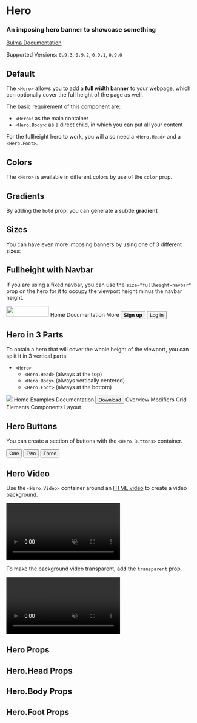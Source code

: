 


<Meta title="Layout/Hero" component={Hero} />

# Hero

### An imposing **hero banner** to showcase something

[Bulma Documentation](https://bulma.io/documentation/layout/hero/)

Supported Versions: `0.9.3`, `0.9.2`, `0.9.1`, `0.9.0`

## Default

The `<Hero>` allows you to add a **full width banner** to your webpage, which can optionally cover the full height of the page as well.

The basic requirement of this component are:

- `<Hero>`: as the main container
- `<Hero.Body>`: as a direct child, in which you can put all your content

For the fullheight hero to work, you will also need a `<Hero.Head>` and a `<Hero.Foot>`.

<Canvas>
  <Story name="Default">
    <Hero>
      <Hero.Body>
        <Container>
          <Title>Hero title</Title>
          <Title subtitle>Hero subtitle</Title>
        </Container>
      </Hero.Body>
    </Hero>
  </Story>
</Canvas>

## Colors

The `<Hero>` is available in different colors by use of the `color` prop.

<Canvas>
  <Story name="Colors">
    <React.Fragment>
      <Hero color="primary">
        <Hero.Body>
          <Container>
            <Title>Primary Hero</Title>
            <Title subtitle>Hero subtitle</Title>
          </Container>
        </Hero.Body>
      </Hero>
      <Hero color="link">
        <Hero.Body>
          <Container>
            <Title>Link Hero</Title>
            <Title subtitle>Hero subtitle</Title>
          </Container>
        </Hero.Body>
      </Hero>
      <Hero color="info">
        <Hero.Body>
          <Container>
            <Title>Info Hero</Title>
            <Title subtitle>Hero subtitle</Title>
          </Container>
        </Hero.Body>
      </Hero>
      <Hero color="success">
        <Hero.Body>
          <Container>
            <Title>Success Hero</Title>
            <Title subtitle>Hero subtitle</Title>
          </Container>
        </Hero.Body>
      </Hero>
      <Hero color="warning">
        <Hero.Body>
          <Container>
            <Title>Warning Hero</Title>
            <Title subtitle>Hero subtitle</Title>
          </Container>
        </Hero.Body>
      </Hero>
      <Hero color="danger">
        <Hero.Body>
          <Container>
            <Title>Danger Hero</Title>
            <Title subtitle>Hero subtitle</Title>
          </Container>
        </Hero.Body>
      </Hero>
      <Hero color="white">
        <Hero.Body>
          <Container>
            <Title>White Hero</Title>
            <Title subtitle>Hero subtitle</Title>
          </Container>
        </Hero.Body>
      </Hero>
      <Hero color="black">
        <Hero.Body>
          <Container>
            <Title>Black Hero</Title>
            <Title subtitle>Hero subtitle</Title>
          </Container>
        </Hero.Body>
      </Hero>
      <Hero color="light">
        <Hero.Body>
          <Container>
            <Title>Light Hero</Title>
            <Title subtitle>Hero subtitle</Title>
          </Container>
        </Hero.Body>
      </Hero>
      <Hero color="dark">
        <Hero.Body>
          <Container>
            <Title>Dark Hero</Title>
            <Title subtitle>Hero subtitle</Title>
          </Container>
        </Hero.Body>
      </Hero>
    </React.Fragment>
  </Story>
</Canvas>

## Gradients

By adding the `bold` prop, you can generate a subtle **gradient**

<Canvas>
  <Story name="Bold Colors">
    <React.Fragment>
      <Hero color="primary" bold>
        <Hero.Body>
          <Container>
            <Title>Primary Bold Hero</Title>
            <Title subtitle>Hero subtitle</Title>
          </Container>
        </Hero.Body>
      </Hero>
      <Hero color="link" bold>
        <Hero.Body>
          <Container>
            <Title>Link Bold Hero</Title>
            <Title subtitle>Hero subtitle</Title>
          </Container>
        </Hero.Body>
      </Hero>
      <Hero color="info" bold>
        <Hero.Body>
          <Container>
            <Title>Info Bold Hero</Title>
            <Title subtitle>Hero subtitle</Title>
          </Container>
        </Hero.Body>
      </Hero>
      <Hero color="success" bold>
        <Hero.Body>
          <Container>
            <Title>Success Bold Hero</Title>
            <Title subtitle>Hero subtitle</Title>
          </Container>
        </Hero.Body>
      </Hero>
      <Hero color="warning" bold>
        <Hero.Body>
          <Container>
            <Title>Warning Bold Hero</Title>
            <Title subtitle>Hero subtitle</Title>
          </Container>
        </Hero.Body>
      </Hero>
      <Hero color="danger" bold>
        <Hero.Body>
          <Container>
            <Title>Danger Bold Hero</Title>
            <Title subtitle>Hero subtitle</Title>
          </Container>
        </Hero.Body>
      </Hero>
      <Hero color="white" bold>
        <Hero.Body>
          <Container>
            <Title>White Bold Hero</Title>
            <Title subtitle>Hero subtitle</Title>
          </Container>
        </Hero.Body>
      </Hero>
      <Hero color="black" bold>
        <Hero.Body>
          <Container>
            <Title>Black Bold Hero</Title>
            <Title subtitle>Hero subtitle</Title>
          </Container>
        </Hero.Body>
      </Hero>
      <Hero color="light" bold>
        <Hero.Body>
          <Container>
            <Title>Light Bold Hero</Title>
            <Title subtitle>Hero subtitle</Title>
          </Container>
        </Hero.Body>
      </Hero>
      <Hero color="dark" bold>
        <Hero.Body>
          <Container>
            <Title>Dark Bold Hero</Title>
            <Title subtitle>Hero subtitle</Title>
          </Container>
        </Hero.Body>
      </Hero>
    </React.Fragment>
  </Story>
</Canvas>

## Sizes

You can have even more imposing banners by using one of 3 different sizes:

<Canvas>
  <Story name="Sizes">
    <React.Fragment>
      <Hero size="small" color="light">
        <Hero.Body>
          <Container>
            <Title>Small Hero</Title>
            <Title subtitle>Hero subtitle</Title>
          </Container>
        </Hero.Body>
      </Hero>
      <Hero color="dark">
        <Hero.Body>
          <Container>
            <Title>Default Hero</Title>
            <Title subtitle>Hero subtitle</Title>
          </Container>
        </Hero.Body>
      </Hero>
      <Hero size="medium" color="light">
        <Hero.Body>
          <Container>
            <Title>Medium Hero</Title>
            <Title subtitle>Hero subtitle</Title>
          </Container>
        </Hero.Body>
      </Hero>
      <Hero size="large" color="dark">
        <Hero.Body>
          <Container>
            <Title>Large Hero</Title>
            <Title subtitle>Hero subtitle</Title>
          </Container>
        </Hero.Body>
      </Hero>
      <Hero size="halfheight" color="light">
        <Hero.Body>
          <Container>
            <Title>Halfheight Hero</Title>
            <Title subtitle>Hero subtitle</Title>
          </Container>
        </Hero.Body>
      </Hero>
      <Hero size="fullheight" color="dark">
        <Hero.Body>
          <Container>
            <Title>Fullheight Hero</Title>
            <Title subtitle>Hero subtitle</Title>
          </Container>
        </Hero.Body>
      </Hero>
    </React.Fragment>
  </Story>
</Canvas>

## Fullheight with Navbar

If you are using a fixed navbar, you can use the `size="fullheight-navbar"` prop on the hero for it to occupy the viewport height minus the navbar height.

<Canvas>
  <Story name="Fullheight with navbar">
    <React.Fragment>
      <Navbar color="light">
        <Navbar.Brand>
          <Navbar.Item href="https://bulma.io">
            <img src="https://bulma.io/images/bulma-logo.png" width="112" height="28" />
          </Navbar.Item>
          <Navbar.Burger />
        </Navbar.Brand>
        <Navbar.Menu>
          <Navbar.Start>
            <Navbar.Item component="a">Home</Navbar.Item>
            <Navbar.Item component="a">Documentation</Navbar.Item>
            <Navbar.Item hasDropdown>
              <Navbar.Link>More</Navbar.Link>
            </Navbar.Item>
          </Navbar.Start>
          <Navbar.End>
            <Navbar.Item>
              <Buttons>
                <Button color="primary"><strong>Sign up</strong></Button>
                <Button color="light">Log in</Button>
              </Buttons>
            </Navbar.Item>
          </Navbar.End>
        </Navbar.Menu>
      </Navbar>
      <Hero size="fullheight-navbar" color="dark">
        <Hero.Body>
          <Container>
            <Title>Fullheight Navbar Hero</Title>
            <Title subtitle>Hero subtitle</Title>
          </Container>
        </Hero.Body>
      </Hero>
    </React.Fragment>
  </Story>
</Canvas>

## Hero in 3 Parts

To obtain a hero that will cover the whole height of the viewport, you can split it in 3 vertical parts:

- `<Hero>`
  - `<Hero.Head>` (always at the top)
  - `<Hero.Body>` (always vertically centered)
  - `<Hero.Foot>` (always at the bottom)

<Canvas>
  <Story name="Hero parts">
    <Hero color="success" size="fullheight">
      <Hero.Head>
        <Container>
          <Navbar>
            <Navbar.Brand>
              <Navbar.Item>
                <img src="https://bulma.io/images/bulma-type-white.png" />
              </Navbar.Item>
              <Navbar.Burger />
            </Navbar.Brand>
            <Navbar.Menu>
              <Navbar.End>
                <Navbar.Item component="a" active>Home</Navbar.Item>
                <Navbar.Item component="a">Examples</Navbar.Item>
                <Navbar.Item component="a">Documentation</Navbar.Item>
                <Navbar.Item>
                  <Button color="success" inverted component="a">
                    <Icon>
                      <FontAwesomeIcon icon={faDownload} />
                    </Icon>
                    <span>Download</span>
                  </Button>
                </Navbar.Item>
              </Navbar.End>
            </Navbar.Menu>
          </Navbar>
        </Container>
      </Hero.Head>
      <Hero.Body>
        <Container className="has-text-centered">
          <Title>Hero title</Title>
          <Title subtitle>Hero subtitle</Title>
        </Container>
      </Hero.Body>
      <Hero.Foot>
        <Tabs boxed fullwidth>
          <Container>
            <Tabs.List>
              <Tabs.ListItem active>
                <Tabs.Link>Overview</Tabs.Link>
              </Tabs.ListItem>
              <Tabs.ListItem>
                <Tabs.Link>Modifiers</Tabs.Link>
              </Tabs.ListItem>
              <Tabs.ListItem>
                <Tabs.Link>Grid</Tabs.Link>
              </Tabs.ListItem>
              <Tabs.ListItem>
                <Tabs.Link>Elements</Tabs.Link>
              </Tabs.ListItem>
              <Tabs.ListItem>
                <Tabs.Link>Components</Tabs.Link>
              </Tabs.ListItem>
              <Tabs.ListItem>
                <Tabs.Link>Layout</Tabs.Link>
              </Tabs.ListItem>
            </Tabs.List>
          </Container>
        </Tabs>
      </Hero.Foot>
    </Hero>
  </Story>
</Canvas>

## Hero Buttons

You can create a section of buttons with the `<Hero.Buttons>` container.

<Canvas>
  <Story name="Hero Buttons">
    <Hero size="small" color="light">
      <Hero.Buttons>
        <Button>One</Button>
        <Button>Two</Button>
        <Button>Three</Button>
      </Hero.Buttons>
      <Hero.Body>
        <Container className="has-text-centered">
          <Title>Hero title</Title>
          <Title subtitle>Hero subtitle</Title>
        </Container>
      </Hero.Body>
    </Hero>
  </Story>
</Canvas>

## Hero Video

Use the `<Hero.Video>` container around an [HTML video](https://developer.mozilla.org/en-US/docs/Web/HTML/Element/video) to create a video background.

<Canvas>
  <Story name="Video">
    <Hero size="fullheight">
      <Hero.Video>
        <video autoPlay muted loop>
          <source src="https://interactive-examples.mdn.mozilla.net/media/cc0-videos/flower.webm" type="video/webm" />
        </video>
      </Hero.Video>
      <Hero.Body>
        <Container className="has-text-centered">
          <Title>Hero title</Title>
          <Title subtitle>Hero subtitle</Title>
        </Container>
      </Hero.Body>
    </Hero>
  </Story>
</Canvas>

To make the background video transparent, add the `transparent` prop.

<Canvas>
  <Story name="Transparent Video">
    <Hero size="fullheight">
      <Hero.Video transparent>
        <video autoPlay muted loop>
          <source src="https://interactive-examples.mdn.mozilla.net/media/cc0-videos/flower.webm" type="video/webm" />
        </video>
      </Hero.Video>
      <Hero.Body>
        <Container className="has-text-centered">
          <Title>Hero title</Title>
          <Title subtitle>Hero subtitle</Title>
        </Container>
      </Hero.Body>
    </Hero>
  </Story>
</Canvas>

## Hero Props

<ArgsTable of={Hero} />

## Hero.Head Props

<ArgsTable of={Hero.Head} />

## Hero.Body Props

<ArgsTable of={Hero.Body} />

## Hero.Foot Props

<ArgsTable of={Hero.Foot} />
